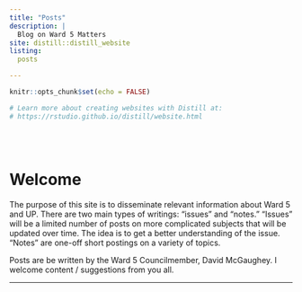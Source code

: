 ```yaml
---
title: "Posts"
description: |
  Blog on Ward 5 Matters
site: distill::distill_website
listing:
  posts

---
```


```r
knitr::opts_chunk$set(echo = FALSE)

# Learn more about creating websites with Distill at:
# https://rstudio.github.io/distill/website.html

```

\
\

# Welcome


The purpose of this site is to disseminate relevant information about Ward 5 and UP. There are two main types of writings: "issues" and "notes." "Issues" will be a limited number of posts on more complicated subjects that will be updated over time. The idea is to get a better understanding of the issue. "Notes" are one-off short postings on a variety of topics.

Posts are be written by the Ward 5 Councilmember, David McGaughey. I welcome content / suggestions from you all. 

------



